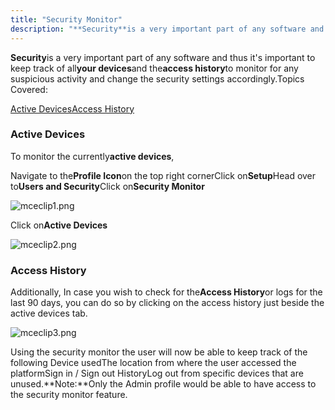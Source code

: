 ```yaml
---
title: "Security Monitor"
description: "**Security**is a very important part of any software and thus it's important to keep track of all**your devices**and the**access history**to monitor f..."
---
```


**Security**is a very important part of any software and thus it's important to keep track of all**your devices**and the**access history**to monitor for any suspicious activity and change the security settings accordingly.Topics Covered:

[Active Devices](https://support.salesmate.io/hc/en-us/articles/4675827528217#h_01HR4AXV4XC567RZRRZP7S26FA)[Access History](https://support.salesmate.io/hc/en-us/articles/4675827528217#h_01GCYAGSDHZE4S33KK405FQCAR)

### Active Devices

To monitor the currently**active devices**,

Navigate to the**Profile Icon**on the top right cornerClick on**Setup**Head over to**Users and Security**Click on**Security Monitor**

![mceclip1.png](./images/mceclip1-4.png)

Click on**Active Devices**

![mceclip2.png](./images/mceclip2-3.png)

### Access History

Additionally, In case you wish to check for the**Access History**or logs for the last 90 days, you can do so by clicking on the access history just beside the active devices tab.

![mceclip3.png](./images/mceclip3-4.png)

Using the security monitor the user will now be able to keep track of the following
Device usedThe location from where the user accessed the platformSign in / Sign out HistoryLog out from specific devices that are unused.**Note:**Only the Admin profile would be able to have access to the security monitor feature.

